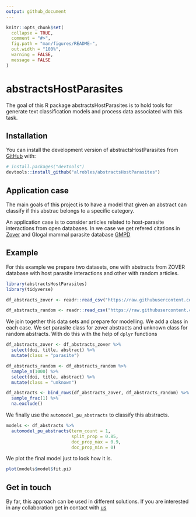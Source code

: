```yaml
---
output: github_document
---
```


<!-- README.md is generated from README.Rmd. Please edit that file -->

```r
knitr::opts_chunk$set(
  collapse = TRUE,
  comment = "#>",
  fig.path = "man/figures/README-",
  out.width = "100%",
  warning = FALSE,
  message = FALSE
)
```

# abstractsHostParasites

<!-- badges: start -->
<!-- badges: end -->

The goal of this R package abstractsHostParasites is to hold tools for generate
text classification models and process data associated with this task.


## Installation

You can install the development version of abstractsHostParasites from [GitHub](https://github.com/) with:

``` r
# install.packages("devtools")
devtools::install_github("alrobles/abstractsHostParasites")
```
## Application case
The main goals of this project is to have a model that given an abstract
can classify if this abstrac belongs to a specific category.

An application case is to consider articles related to host-parasite interactions from open databases. In we case we get refered citations
in [Zover](http://www.mgc.ac.cn/cgi-bin/ZOVER/main.cgi) and Glogal mammal parasite database [GMPD](https://gmpd2.ecology.uga.edu/)




## Example

For this example we prepare two datasets, one with abstracts from ZOVER database
with host parasite interactions and other with random articles.

```r
library(abstractsHostParasites)
library(tidyverse)

df_abstracts_zover <- readr::read_csv("https://raw.githubusercontent.com/alrobles/abstractsHostParasites/main/data-raw/zover_doi_abstract_date.csv")

df_abstracts_random <- readr::read_csv("https://raw.githubusercontent.com/alrobles/abstractsHostParasites/main/data-raw/df_abstracts_random.csv")
```

We join together this data sets and prepare for modelling. We add a class in each 
case. We set parasite class for zover abstracts and unknown class for random
abstracts. With do this with the help of `dplyr` functions

```r

df_abstracts_zover <- df_abstracts_zover %>% 
  select(doi, title, abstract) %>% 
  mutate(class = "parasite")

df_abstracts_random <- df_abstracts_random %>%
  sample_n(1000) %>% 
  select(doi, title, abstract) %>% 
  mutate(class = "unknown")

df_abstracts <- bind_rows(df_abstracts_zover, df_abstracts_random) %>%  
  sample_frac(1) %>% 
  na.exclude()
```


We finally use the `automodel_pu_abstracts` to classify this abstracts.
```r
models <- df_abstracts %>% 
  automodel_pu_abstracts(term_count = 1,
                         split_prop = 0.85,
                         doc_prop_max = 0.9,
                         doc_prop_min = 0)
```


We plot the final model just to look how it is.

```r
plot(models$model$fit.pi)
```



## Get in touch

By far, this approach can be used in different solutions.
If you are interested in any collaboration get in contact with [us](mailto:a.l.robles.fernandez@gmail.com)
